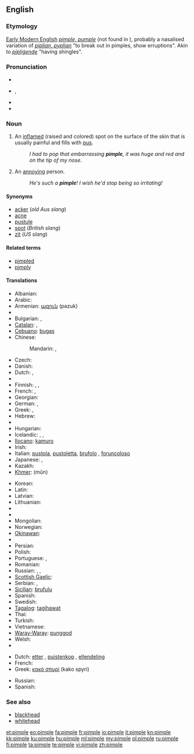 ==English==

===Etymology===
[[w:Early Modern English|Early Modern English]] ''[[pimple#Middle English|pimple, pumple]]'' (not found in {{enm}}), probably a nasalised variation of {{etyl|ang}} ''[[piplian#Old Neglish|piplian, pyplian]]'' "to break out in pimples, show erruptions". Akin to {{ang}} ''[[pipligende#Old English|pipliġende]]'' "having shingles".

===Pronunciation===
* {{IPAchar|pĭm'p(ə)l}}
* {{IPA|/ˈpɪmp(ə)l/}}, {{SAMPA|/"pImp(@)l/}}
* {{audio|En-us-pimple.ogg|Audio (US)}}
* {{rhymes|ɪmpəl}}

===Noun===
{{wikipedia}}
{{en-noun}}

# An [[inflame]]d (raised and colored) spot on the surface of the skin that is usually painful and fills with [[pus]].
#: ''I had to pop that embarrassing '''pimple''', it was huge and red and on the tip of my nose''.
# {{slang}} An [[annoying]] person.
#: ''He's such a '''pimple'''! I wish he'd stop being so irritating!''

====Synonyms====
* [[acker]] (''old Aus slang'')
* [[acne]]
* [[pustule]]
* [[spot]] (''British slang'')
* [[zit]] (''US slang'')

====Related terms====
* [[pimpled]]
* [[pimply]]

====Translations====
{{trans-top|inflamed spot on the surface of the skin}}
* Albanian: {{t-|sq|puçërr|xs=Albanian}}
* Arabic: {{t-|ar|بثرة|f|tr=báthra}}
* Armenian: [[պզուկ]] (pəzuk)
* {{trreq|eu}}
* Bulgarian: {{t|bg|пъпка|f|tr=păpka}}, {{t|bg|пъпчица|f|tr=păpčica}}
* [[Catalan]]: {{t-|ca|bua|f}},  {{t-|ca|buba|f}}
* [[Cebuano]]: [[bugas]]
* Chinese:
*: Mandarin: {{t-|cmn|疙瘩|tr=gēda|sc=Hani}},  {{t-|cmn|丘疹|tr=qiūzhěn|sc=Hani}}
* Czech: {{t-|cs|uher|m}}
* Danish: {{t|da|filipens}}
* Dutch: {{t+|nl|puist|f}}, {{t|nl|pukkel}}
* {{trreq|eo}}
* Finnish: {{t-|fi|näppy}}, {{t+|fi|finni}},  {{t|fi|märkänäppylä}}
* French: {{t+|fr|bouton|m}}, {{t+|fr|pustule|f}}
* Georgian: {{t-|ka|მუწუკი|tr=muts‘uki|sc=Geor|xs=Georgian}}
* German: {{t+|de|Pickel|m}}, {{t|de|Oas|n}} {{italbrac|Bavaria}}
* Greek: {{t+|el|σπυρί|n|tr=spyri}}, {{t+|el|σπυράκι|n|tr=spyráki}}
* Hebrew: {{t|he|פצעון}}
* {{trreq|hi}}
* Hungarian: {{t+|hu|pattanás}}
* Icelandic: {{t|is|nabbi|m}}, {{t|is|bóla|f}}, {{t|is|graftarbóla|f}}
* [[Ilocano]]: [[kamuro]]
* Irish: {{t|ga|goirín|m|xs=Irish}}
* Italian: [[pustola]], [[pustoletta]], [[brufolo]] {{m}}, [[foruncoloso]] {{m}}
* Japanese: {{t|ja|面皰|tr=にきび, níkibi}},  {{t-|ja|丘疹|tr=きゅうしん, kyūshin}}
* Kazakh: {{t|kk|безеу|tr=bezew|sc=Cyrl|xs=Kazakh}}
* [[Khmer]]: {{Khmr|[[មុន]]}} (mŭn)
{{trans-mid}}
* Korean: {{t|ko|여드름|tr=yeodeureum|sc=Hang}}
* Latin: {{t-|la|pustula|f}}
* Latvian: {{t|lv|pūte|f}}
* Lithuanian: {{t|lt|spuogas|m}}
* {{trreq|mt}}
* {{trreq|mi}}
* Mongolian: {{t-|mn|батга|tr=batga|sc=Cyrl|xs=Mongolian}}
* Norwegian: {{t+|no|kvise|c}}
* [[Okinawan]]: {{tø|ryu|にくん|tr=nikuN}}
* {{trreq|ang}}
* Persian: {{t+|fa|جوش|xs=Persian}}
* Polish: {{t|pl|pryszcz|m}}
* Portuguese: {{t|pt|borbulha|f}}, {{t+|pt|espinha|f}}
* Romanian: {{t-|ro|coş}}
* Russian: {{t+|ru|угорь|m|tr=úgor’}}, {{t+|ru|прыщ|m|tr=prýšč}}, {{t+|ru|прыщик|m|tr=prýščik}}
* [[Scottish Gaelic]]: {{t-|gd|pluc|m|xs=Scottish Gaelic}}
* Serbian: {{t|sr|бубуљица|f|tr=[[bubuljica]]|sc=Cyrl}}, {{t-|sr|prišt|m}}
* [[Sicilian]]: [[brufulu]] {{m}}
* Spanish: {{t-|es|espinilla|f}}
* Swedish: {{t+|sv|finne|c}}
* [[Tagalog]]: [[tagihawat]]
* Thai: {{t-|th|สิว|tr=sĭw}}
* Turkish: {{t+|tr|sivilce}}
* Vietnamese: {{t|vi|mụn nhọt}}
* [[Waray-Waray]]: [[punggod]]
* Welsh: {{t|cy|tosyn|m}}
* {{trreq|yi}}
{{trans-bottom}}

{{trans-top|annoying person}}
* Dutch: [[etter]] {{m}}, [[puistenkop]] {{m}}, [[ellendeling]] {{m}}
* French: {{t+|fr|casse-couilles|m}}
* Greek: [[κακό σπυρί]] (kako spyri) {{n}}
{{trans-mid}}
* Russian: {{t+|ru|негодяй|m|tr=negodjáj}}
* Spanish: {{t+|es|pendejo|m}}
{{trans-bottom}}

===See also===
* [[blackhead]]
* [[whitehead]]

[[et:pimple]]
[[eo:pimple]]
[[fa:pimple]]
[[fr:pimple]]
[[io:pimple]]
[[it:pimple]]
[[kn:pimple]]
[[kk:pimple]]
[[ku:pimple]]
[[hu:pimple]]
[[ml:pimple]]
[[my:pimple]]
[[pl:pimple]]
[[ru:pimple]]
[[fi:pimple]]
[[ta:pimple]]
[[te:pimple]]
[[vi:pimple]]
[[zh:pimple]]